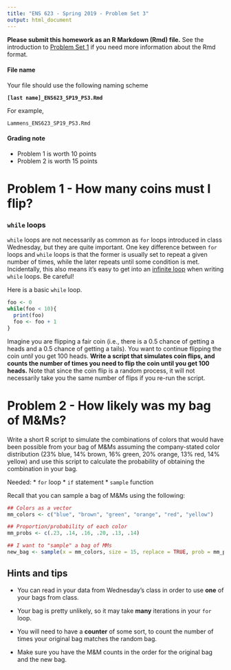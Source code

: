 ```yaml
---
title: "ENS 623 - Spring 2019 - Problem Set 3"
output: html_document
---
```


**Please submit this homework as an R Markdown (Rmd) file.**
See the introduction to [Problem Set 1](http://mlammens.github.io/ENS-623-Research-Stats/problem_sets/Problem-set-1.html) if you need more information about the Rmd format.

#### File name

Your file should use the following naming scheme

**`[last name]_ENS623_SP19_PS3.Rmd`**

For example, 

`Lammens_ENS623_SP19_PS3.Rmd`

#### Grading note

* Problem 1 is worth 10 points
* Problem 2 is worth 15 points

# Problem 1 - How many coins must I flip?

### `while` loops

`while` loops are not necessarily as common as `for` loops introduced in class Wednesday, but they are quite important. 
One key difference between `for` loops and `while` loops is that the former is usually set to repeat a given number of times, while the later repeats until some condition is met.
Incidentally, this also means it's easy to get into an [infinite loop](https://en.wikipedia.org/wiki/Infinite_loop) when writing `while` loops. Be careful!

Here is a basic `while` loop.

```r
foo <- 0
while(foo < 10){
  print(foo)
  foo <- foo + 1
}
```

Imagine you are flipping a fair coin (i.e., there is a 0.5 chance of getting a heads and a 0.5 chance of getting a tails).
You want to continue flipping the coin *until* you get 100 heads.
**Write a script that simulates coin flips, and counts the number of times you need to flip the coin until you get 100 heads.**
Note that since the coin flip is a random process, it will not necessarily take you the same number of flips if you re-run the script.

# Problem 2 - How likely was my bag of M&Ms?

Write a short R script to simulate the combinations of colors that would have been possible from your bag of M&Ms assuming the company-stated color distribution (23% blue, 14% brown, 16% green, 20% orange, 13% red, 14% yellow) and use this script to calculate the probability of obtaining the combination in your bag. 

Needed:
* `for` loop
* `if` statement
* `sample` function

Recall that you can sample a bag of M&Ms using the following:

```r
## Colors as a vector
mm_colors <- c("blue", "brown", "green", "orange", "red", "yellow")

## Proportion/probability of each color
mm_probs <- c(.23, .14, .16, .20, .13, .14)

## I want to "sample" a bag of MMs
new_bag <- sample(x = mm_colors, size = 15, replace = TRUE, prob = mm_probs)
```

## Hints and tips

* You can read in your data from Wednesday's class in order to use **one** of your bags from class.

* Your bag is pretty unlikely, so it may take **many** iterations in your `for` loop.

* You will need to have a **counter** of some sort, to count the number of times your original bag matches the random bag.

* Make sure you have the M&M counts in the order for the original bag and the new bag.

